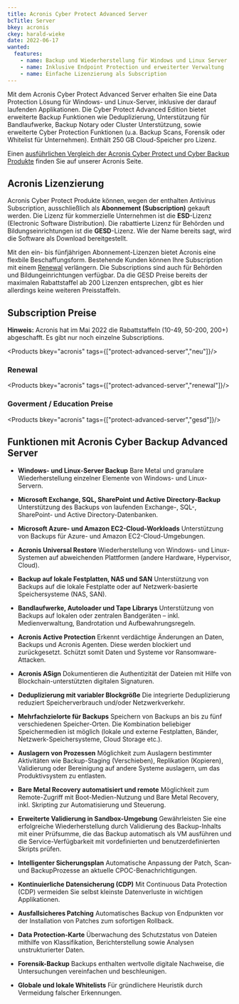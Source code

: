 ```yaml
---
title: Acronis Cyber Protect Advanced Server
bcTitle: Server
bkey: acronis
ckey: harald-wieke
date: 2022-06-17
wanted:
  features:
    - name: Backup und Wiederherstellung für Windows und Linux Server
    - name: Inklusive Endpoint Protection und erweiterter Verwaltung
    - name: Einfache Lizenzierung als Subscription
---
```




<Intro>

  Mit dem Acronis Cyber Protect  Advanced Server erhalten Sie eine Data Protection Lösung für Windows- und Linux-Server, inklusive der darauf laufenden Applikationen. Die Cyber Protect Advanced Edition bietet erweiterte Backup Funktionen wie Deduplizierung, Unterstützung für Bandlaufwerke, Backup Notary oder Cluster Unterstützung, sowie erweiterte Cyber Protection Funktionen (u.a. Backup Scans, Forensik oder Whitelist für Unternehmen). Enthält 250 GB Cloud-Speicher pro Lizenz.

  Einen [ausführlichen Vergleich der Acronis Cyber Protect und Cyber Backup Produkte](/hersteller/acronis/#vergleich-der-acronis-cyber-protect-editionen) finden Sie auf unserer Acronis Seite.


</Intro>

<TOC />



## Acronis Lizenzierung

  Acronis Cyber Protect Produkte können, wegen der enthalten Antivirus Subscription, ausschließlich als **Abonnement (Subscription)** gekauft werden. Die Lizenz für kommerzielle Unternehmen ist die **ESD**-Lizenz (Electronic Software Distribution). Die rabattierte Lizenz für Behörden und Bildungseinrichtungen ist die **GESD**-Lizenz. Wie der Name bereits sagt, wird die Software als Download bereitgestellt.

  Mit den ein- bis fünfjährigen Abonnement-Lizenzen bietet Acronis eine flexbile Beschaffungsform. Bestehende Kunden können Ihre Subscription mit einem [Renewal](#renewal) verlängern. Die Subscriptions sind auch für Behörden und Bildungeinrichtungen verfügbar. Da die GESD Preise bereits der maximalen Rabattstaffel ab 200 Lizenzen entsprechen, gibt es hier allerdings keine weiteren Preisstaffeln.


## Subscription Preise

<Info>

**Hinweis:** Acronis hat im Mai 2022 die Rabattstaffeln (10-49, 50-200, 200+) abgeschafft. Es gibt nur noch einzelne Subscriptions.

</Info>

<Products bkey="acronis" tags={["protect-advanced-server","neu"]}/>


### Renewal

<Products bkey="acronis" tags={["protect-advanced-server","renewal"]}/>


### Goverment / Education Preise

<Products bkey="acronis" tags={["protect-advanced-server","gesd"]}/>


## Funktionen mit Acronis Cyber Backup  Advanced Server

 - **Windows- und Linux-Server Backup** Bare Metal und granulare Wiederherstellung einzelner Elemente von Windows- und Linux-Servern.

 - **Microsoft Exchange, SQL, SharePoint und Active Directory-Backup** Unterstützung des Backups von laufenden Exchange-, SQL-, SharePoint- und Active Directory-Datenbanken.

 - **Microsoft Azure- und Amazon EC2-Cloud-Workloads** Unterstützung von Backups für Azure- und Amazon EC2-Cloud-Umgebungen.

 - **Acronis Universal Restore** Wiederherstellung von Windows- und Linux-Systemen auf abweichenden Plattformen (andere Hardware, Hypervisor, Cloud).

 - **Backup auf lokale Festplatten, NAS und SAN** Unterstützung von Backups auf die lokale Festplatte oder auf Netzwerk-basierte Speichersysteme (NAS, SAN).

 - **Bandlaufwerke, Autoloader und Tape Librarys** Unterstützung von Backups auf lokalen oder zentralen Bandgeräten – inkl. Medienverwaltung, Bandrotation und Aufbewahrungsregeln.

 - **Acronis Active Protection** Erkennt verdächtige Änderungen an Daten, Backups und Acronis Agenten. Diese werden blockiert und zurückgesetzt. Schützt somit Daten und Systeme vor Ransomware-Attacken.

 - **Acronis ASign** Dokumentieren die Authentizität der Dateien mit Hilfe von Blockchain-unterstützten digitalen Signaturen.

 - **Deduplizierung mit variabler Blockgröße** Die integrierte Deduplizierung reduziert Speicherverbrauch und/oder Netzwerkverkehr.

 - **Mehrfachzielorte für Backups** Speichern von Backups an bis zu fünf verschiedenen Speicher-Orten. Die Kombination beliebiger Speichermedien ist möglich (lokale und externe Festplatten, Bänder, Netzwerk-Speichersysteme, Cloud Storage etc.).

 - **Auslagern von Prozessen** Möglichkeit zum Auslagern bestimmter Aktivitäten wie Backup-Staging (Verschieben), Replikation (Kopieren), Validierung oder Bereinigung auf andere Systeme auslagern, um das Produktivsystem zu entlasten.

 - **Bare Metal Recovery automatisiert und remote** Möglichkeit zum Remote-Zugriff mit Boot-Medien-Nutzung und Bare Metal Recovery, inkl. Skripting zur Automatisierung und Steuerung.

 - **Erweiterte Validierung in Sandbox-Umgebung** Gewährleisten Sie eine erfolgreiche Wiederherstellung durch Validierung des Backup-Inhalts mit einer Prüfsumme, die das Backup automatisch als VM ausführen und die Service-Verfügbarkeit mit vordefinierten und benutzerdefinierten Skripts prüfen.

 - **Intelligenter Sicherungsplan** Automatische Anpassung der Patch­, Scan­ und Backup­Prozesse an aktuelle CPOC-Benachrichtigungen.

 - **Kontinuierliche Datensicherung (CDP)** Mit Continuous Data Protection (CDP) vermeiden Sie selbst kleinste Datenverluste in wichtigen Applikationen.

 - **Ausfallsicheres Patching** Automatisches Backup von Endpunkten vor der Installation von Patches zum sofortigen Rollback.

 - **Data Protection-Karte** Überwachung des Schutzstatus von Dateien mithilfe von Klassifikation, Berichterstellung sowie Analysen unstrukturierter Daten.

 - **Forensik-Backup** Backups enthalten wertvolle digitale Nachweise, die Untersuchungen vereinfachen und beschleunigen.

 - **Globale und lokale Whitelists** Für gründlichere Heuristik durch Vermeidung falscher Erkennungen.
